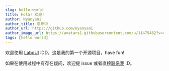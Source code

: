 ```yaml
---
slug: hello-world
title: Hola! 欢迎！
author: Nyanyani
author_title: 求职中
author_url: https://github.com/nyanyani
author_image_url: https://avatars1.githubusercontent.com/u/11475482?v=4
tags: [hello world]
---
```


欢迎使用 [LaboUI](https://github.com/nyanyani/LaboUI) :DD，这是我的第一个开源项目，have fun!

<!--truncate-->

如果在使用过程中有存在疑问，欢迎提 issue 或者直接<a href="mailto:plzzzmail2me@gmail.com&subject:laboUI:">联系我</a> :D。
